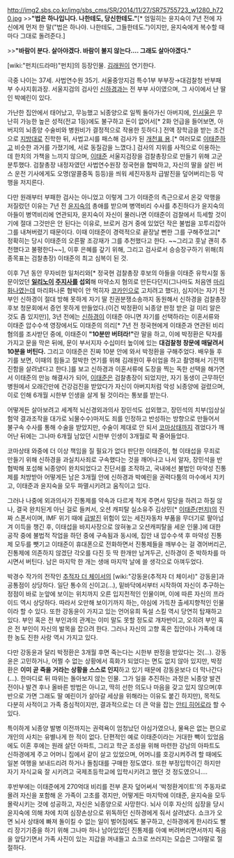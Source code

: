 http://img2.sbs.co.kr/img/sbs_cms/SR/2014/11/27/SR75755723_w1280_h720.jpg
>>'''"법은 하나입니다. 나한테도, 당신한테도."'''[* 엄밀히는 윤지숙이 7년 전에 자신에게 먼저 한 말("법은 하나야. 나한테도, 그들한테도.")이지만, 윤지숙에게 복수할 때마다 그대로 돌려준다.]

>>'''"바람이 분다. 살아야겠다. 바람이 불지 않는다…. 그래도 살아야겠다."'''

[wiki:"펀치(드라마)"펀치]의 등장인물. [[김래원]]이 연기한다.

극중 나이는 37세. 사법연수원 35기. 서울중앙지검 특수1부 부부장→대검찰청 반부패부 수사지휘과장.
서울지검의 검사인 [[신하경]]과는 전 부부 사이였으며, 그 사이에서 난 딸인 박예린이 있다.

가난한 집안에서 태어났고, 무능했고 뇌종양으로 일찍 돌아가신 아버지에, [[인서울]]은 무난히 가능한 높은 성적(전교 1등)에도 불구하고 돈이 없어서[* 2화 언급을 들어보면, 아버지의 뇌종양 수술비와 병원비가 결정적으로 작용한 듯하다.] 전액 장학금을 받는 조건으로 [[지방대]]로 진학한 뒤, 사법고시를 패스해 검사가 된 [[개천에서 용난다|개천표 용]].[* 여러모로 [[이태준(펀치)|이태준]]하고 비슷한 과거를 가졌기에, 서로 동질감을 느꼈다.] 검사의 지위를 사적으로 이용하는 데 한치의 가책을 느끼지 않으며, [[이태준(펀치)|이태준]] 서울지검장을 검찰총장으로 만들기 위해 고군분투했다. 검찰총장 내정자였던 사법연수원장 정국현을 협박하고, 자신의 딸을 살린 버스 운전 기사에게도 오명(알콜중독 등등)을 씌워 세진자동차 급발진을 덮어버리는등 악행을 저지른다.

다만 원래부터 부패한 검사는 아니었고 이렇게 그가 이태준의 측근으로서 온갖 악행을 저질렀던 이유는 7년 전 [[윤지숙]]의 총애를 받으며 병역비리 수사를 추진하다가 윤지숙의 아들이 병역비리에 연관되자, 윤지숙이 자신이 물러나면 이태준이 검찰에서 득세할 것이기에 절대 그것만은 안 된다는 이유로, 브로커 검거 중에 있었던 작은 불법을 꼬투리잡아 그를 내쳐버렸기 때문이다. 이때 이태준이 경력적으로 끝장날 뻔한 그를 구해주었고[* 정확히는 당시 이태준의 오른팔 조강재가 그를 추천했다고 한다. ~~그리고 훗날 괜히 추천했다고 불평한다~~], 이후 은혜를 갚기 위해, 그리고 검사로서 승승장구하기 위해(최종목표는 검찰총장) 이태준의 최고 심복이 된 것.

이후 7년 동안 무자비한 일처리와[* 정국현 검찰총장 후보의 아들을 이태준 유학시절 동문이었던 '''[[일리노이]] [[주지사]]를 섭외'''해 마약소지 혐의로 만든다던지(그나마도 처음엔 [[마리화나]]였는데 마리화나론 협박이 안 먹히자 [[코카인]]으로 고치려고 했다), 심지어는 자기 전부인 신하경이 절대 방해 못하게 자기 딸 친권분쟁소송까지 동원해서 신하경을 검찰총장 후보 청문회에서 증언 못하게 만들었다.(이건 박정환이 뇌종양 판정 받은 걸 미리 알은 것도 좀 있지만)], 3년 전에는 [[신하경]]이 이태준 아니면 자기를 선택하라는 이혼서류와 이태준 압수수색 영장에서도 이태준의 의리[* 7년 전 정국현에게 이태준과 연관된 비리 혐의를 조사받던 중에, 이태준이 '''"10분만 버텨라!"'''란 말을 하고, 이에 박정환은 탁자를 가지고 문을 막은 뒤에, 문이 부서지자 수십미터 높이에 있는 '''대검찰청 창문에 매달려서 10분을 버틴다.''' 그리고 이태준은 진짜 10분 안에 와서 박정환을 구해주었다. 배우들 후기를 보면, 이때의 힘들고 절박한 연기를 위해 김래원이 푸쉬업을 하고 촬영해서 기진맥진함을 살려냈다고 한다.]를 보고 신하경과 이혼서류에 도장을 찍는 독한 선택을 해가면서 이태준의 만능 해결사가 되어, [[이태준(펀치)|이태준]]은 검찰총장이 되었지만, 자기 동생이 근무하던 병원에서 오래간만에 건강검진을 받았다가 자신이 아버지처럼 악성 뇌종양에 걸렸으며, 이로 인해 6개월 시한부 인생을 살게 될 것이라는 통보를 받는다.

어떻게든 살아보려고 세계적 뇌신경외과의사 장민석도 섭외했고, 장민석의 치부(임상실험약 결과조작을 대가로 뇌물수수)마저도 죄를 인정하고 반성하는 방향으로 만들어서 불구속 수사를 통해 수술을 받았지만, 수술이 제대로 안 되서 [[코마]]상태까지 겪었다가 깨어난 뒤에는 그나마 6개월 남았던 시한부 인생이 3개월로 팍 줄어들었다.

코마상태 와중에 더 이상 책임을 질 필요가 없다 판단한 이태준이, 형 이태섭을 무죄로 만들기 위해 신하경을 과실치사죄로 구속했다는 것을 깨어나고 나서 알자, 장민석을 반협박해 포섭해 뇌종양이 완치되었다고 진단서를 조작하고, 국내에선 불법인 마약성 진통제를 처방받아 어떻게든 남은 3개월 안에 신하경과 박예린을 권력다툼의 마수에서 지키고, 이태준과 윤지숙을 모두 파멸시키려고 움직이고 있다.

그러나 나중에 외과의사가 진통제를 약속과 다르게 적게 주면서 밀당을 하려고 하질 않나, 결국 완치된게 아닌 걸로 들켜서, 오션 캐피탈 실소유주 김상민[* [[이태준(펀치)]]의 진짜 스폰서이며, IMF 위기 때에 [[급발진]] 위험이 있는 세진자동차 부품을 무더기로 팔아넘겨 이득을 챙긴 후, 이태섭을 바지사장으로 앉혀놓고 오션캐피탈을 세운 인물.]에 대한 공작 중에 불법적 작업을 하던 중에 구속됨과 동시에, 집안 내 압수수색 후 마약성 진통제 모두를 뺏기고 이태준이 휴대폰으로 전화하면서 진통제들을 깨부수는 걸 겪어버리곤, 진통제에 의존하지 않겠단 각오를 다진 듯 딱 한개만 남겨두곤, 신하경이 준 박하차를 마시면서 버틴다. 남은 마지막 한 개는 생애 마지막 날에 쓸 생각으로 아껴두었다.

박경수 작가의 전작인 [[추적자 더 체이서]]의 [wiki:"강동윤(추적자 더 체이서)" 강동윤]과 공통점이 상당하다. 일단 통수의 신이고(…), 밑바닥에서부터 시작하여 자신이 추구하는 정점이 바로 눈앞에 보이는 위치까지 오른 입지전적인 인물이며, 이에 따른 자신의 프라이드 역시 상당하다. 따라서 오만해 보이기까지 하는, 야심에 가득찬 출세지향적인 인물이라 할 수 있다. 또한 강동윤이 가지고 있는 언어유희 독설 스킬 역시 당연히 탑재하고 있다. 부인 혹은 전 부인과의 관계는 이미 말도 못할 정도로 개차반이고, 오히려 부인 혹은 전 부인이 자신의 발목을 잡으려 한다. 그러나 자신의 고향 혹은 집안이나 가족에 대한 농도 진한 사랑 역시 가지고 있다.

다만 강동윤과 달리 박정환은 3개월 후면 죽는다는 시한부 판정을 받았다는 것(…). 강동윤은 고민하거나, 어쩔 수 없는 상황에서 흑화가 되었다는 면도 없지 않아 있지만, 박정환은 '''이미 곧 죽을 거라는 상황을 스스로 인지'''하고 있기 때문에 강동윤보다 더 막나간다(…). 한마디로 뒤 따위는 돌아보지 않는 인물. 그가 일을 추진하는 과정은 뇌종양 발견 전이나 발견 후나 올바른 방법은 아니고, 딱히 선한 의도나 마음을 갖고 있지 않으며(후반으로 가면 그래도 딸 예린이가 살아갈 세상을 위해라는 이유도 붙긴 하지만), 목적도 다분히 사적이고 가족 중심적이지만, 결과적으로는 더 큰 악을 잡는 [[안티 히어로]]라 할 수 있다.

특이하게 뇌종양 발병 이전까지는 권력욕이 엄청났던 야심가였으나, 물욕은 없는 편으로 개인의 사치는 유별나게 한 적이 없다. 단편적인 예로 이태준이라는 거대한 빽이 있었음에도 이혼 후에는 원래 살던 아파트, 그리고 학군 조성을 위해 마련한 강남의 아파트도 신하경에게 주고 어머니 집에서 같이 살고 있었으며, 어머니를 호강시켜주려 할 때에도 일본 여행을 보내드리려 하거나 돌침대를 구매한 정도였다. 또한 부정입학이긴 하지만 자기 자식교육 잘 시키려고 국제초등학교에 입학시키려고 했던 것 정도였으니….

후반부에는 이태준에게 270억대 비리를 전부 혼자 덮어써서 '박정환게이트'의 주동자로 몰려 자신을 포함해 온 가족이 고초를 겪지만, 어떻게든 마지막에 이태준, 윤지숙을 모두 몰락시키는 것에 성공하고, 자신은 뇌종양으로 사망한다. 뇌사 이후 자신의 심장을 당시 윤지숙에 의해 차에 치여 심장손상으로 위독하던 신하경에게 줘서 살려냈다. 쇼크가 오면 뇌사 상태에 빠져 돌이킬 수 없는 일이 벌어짐에도 불구하고, 신하경에게 한시라도 빨리 장기기증을 하기 위해 그나마 하나 남아있었던 진통제를 아예 버려버리면서까지 죽음을 앞당기면서 가족 사진이 있는 지갑을 꺼내들고 쇼크로 쓰러지는 모습은 그야말로 절절하다. 
